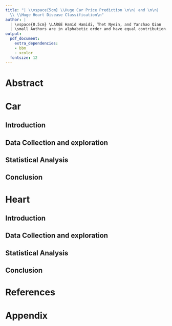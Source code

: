 ```yaml
---
title: "| \\vspace{5cm} \\Huge Car Price Prediction \n\n| and \n\n|
  \\ \\Huge Heart Disease Classification\n"
author: |
  | \vspace{0.5cm} \LARGE Hamid Hamidi, Thet Nyein, and Yanzhao Qian
  | \small Authors are in alphabetic order and have equal contribution.
output:
  pdf_document:
    extra_dependencies:
    - bbm
    - xcolor
  fontsize: 12
---
```


\centering
\raggedright
\newpage
\tableofcontents

\pagebreak


# Abstract

# Car
## Introduction
## Data Collection and exploration
## Statistical Analysis
## Conclusion

# Heart

## Introduction
## Data Collection and exploration
## Statistical Analysis
## Conclusion

# References
# Appendix

